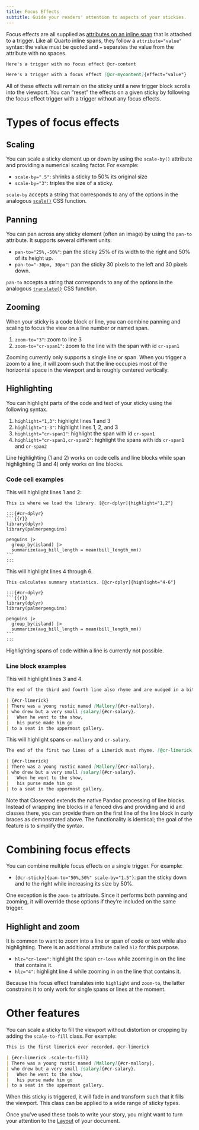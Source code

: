 ```yaml
---
title: Focus Effects
subtitle: Guide your readers' attention to aspects of your stickies.
---
```


Focus effects are all supplied as [attributes on an inline span](https://quarto.org/docs/authoring/markdown-basics.html#ordering-of-attributes) that is attached to a trigger. Like all Quarto inline spans, they follow a `attribute="value"` syntax: the value must be quoted and `=` separates the value from the attribute with no spaces.

```markdown
Here's a trigger with no focus effect @cr-content

Here's a trigger with a focus effect [@cr-mycontent]{effect="value"}
```

All of these effects will remain on the sticky until a new trigger block scrolls into the viewport. You can "reset" the effects on a given sticky by following the focus effect trigger with a trigger without any focus effects.

# Types of focus effects

## Scaling

You can scale a sticky element up or down by using the `scale-by()` attribute and providing a numerical scaling factor. For example:

- `scale-by=".5"`: shrinks a sticky to 50% its original size
- `scale-by="3"`: triples the size of a sticky.

`scale-by` accepts a string that corresponds to any of the options in the analogous [`scale()`](https://developer.mozilla.org/en-US/docs/Web/CSS/transform-function/scale) CSS function.

## Panning

You can pan across any sticky element (often an image) by using the `pan-to` attribute. It supports several different units:

- `pan-to="25%,-50%"`: pan the sticky 25% of its width to the right and 50% of its height up.
- `pan-to="-30px, 30px"`: pan the sticky 30 pixels to the left and 30 pixels down.

`pan-to` accepts a string that corresponds to any of the options in the analogous [`translate()`](https://developer.mozilla.org/en-US/docs/Web/CSS/transform-function/translate) CSS function.

## Zooming

When your sticky is a code block or line, you can combine panning and scaling to focus the view on a line number or named span.

1. `zoom-to="3"`: zoom to line 3
2. `zoom-to="cr-span1"`: zoom to the line with the span with id `cr-span1`

Zooming currently only supports a single line or span. When you trigger a zoom to a line, it will zoom such that the line occupies most of the horizontal space in the viewport and is roughly centered vertically.

## Highlighting {#highlighting}

You can highlight parts of the code and text of your sticky using the following syntax.

1. `highlight="1,3"`: highlight lines 1 and 3
2. `highlight="1-3"`: highlight lines 1, 2, and 3
3. `highlight="cr-span1"`: highlight the span with id `cr-span1`
4. `highlight="cr-span1,cr-span2"`: highlight the spans with ids `cr-span1` and `cr-span2`

Line highlighting (1 and 2) works on code cells and line blocks while span highlighting (3 and 4) only works on line blocks.

### Code cell examples

This will highlight lines 1 and 2:

````qmd
This is where we load the library. [@cr-dplyr]{highlight="1,2"}

:::{#cr-dplyr}
```{{r}}
library(dplyr)
library(palmerpenguins)

penguins |>
  group_by(island) |>
  summarize(avg_bill_length = mean(bill_length_mm))
```
:::
````

This will highlight lines 4 through 6.

````qmd
This calculates summary statistics. [@cr-dplyr]{highlight="4-6"}

:::{#cr-dplyr}
```{{r}}
library(dplyr)
library(palmerpenguins)

penguins |>
  group_by(island) |>
  summarize(avg_bill_length = mean(bill_length_mm))
```
:::
````

Highlighting spans of code within a line is currently not possible.

### Line block examples

This will highlight lines 3 and 4.

````markdown
The end of the third and fourth line also rhyme and are nudged in a bit. [@cr-limerick]{highlight="3-4"}

| {#cr-limerick}
| There was a young rustic named [Mallory]{#cr-mallory},
| who drew but a very small [salary]{#cr-salary}.
|   When he went to the show,
|   his purse made him go
| to a seat in the uppermost gallery.
````

This will highlight spans `cr-mallory` and `cr-salary`.

````markdown
The end of the first two lines of a Limerick must rhyme. [@cr-limerick]{highlight="cr-mallory,cr-salary"}

| {#cr-limerick}
| There was a young rustic named [Mallory]{#cr-mallory},
| who drew but a very small [salary]{#cr-salary}.
|   When he went to the show,
|   his purse made him go
| to a seat in the uppermost gallery.
````

Note that Closeread extends the native Pandoc processing of line blocks. Instead of wrapping line blocks in a fenced divs and providing and id and classes there, you can provide them on the first line of the line block in curly braces as demonstrated above. The functionality is identical; the goal of the feature is to simplify the syntax.

# Combining focus effects

You can combine multiple focus effects on a single trigger. For example:

- `[@cr-sticky]{pan-to="50%,50%" scale-by="1.5"}`: pan the sticky down and to the right while increasing its size by 50%.

One exception is the `zoom-to` attribute. Since it performs both panning and zooming, it will override those options if they're included on the same trigger.

## Highlight and zoom

It is common to want to zoom into a line or span of code or text while also highlighting. There is an additional attribute called `hlz` for this purpose.

- `hlz="cr-love"`: highlight the span `cr-love` while zooming in on the line that contains it.
- `hlz="4"`: highlight line 4 while zooming in on the line that contains it.

Because this focus effect translates into `highlight` and `zoom-to`, the latter constrains it to only work for single spans or lines at the moment.

# Other features

You can scale a sticky to fill the viewport without distortion or cropping by adding the `scale-to-fill` class. For example:

````markdown
This is the first limerick ever recorded. @cr-limerick

| {#cr-limerick .scale-to-fill}
| There was a young rustic named [Mallory]{#cr-mallory},
| who drew but a very small [salary]{#cr-salary}.
|   When he went to the show,
|   his purse made him go
| to a seat in the uppermost gallery.
````

When this sticky is triggered, it will fade in and transform such that it fills the viewport. This class can be applied to a wide range of sticky types.

Once you've used these tools to write your story, you might want to turn your attention to the [Layout](/guide/layouts.qmd) of your document.
